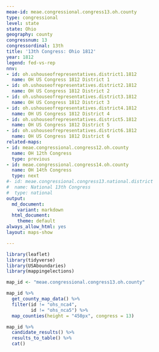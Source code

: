 ```yaml
---
meae-id: meae.congressional.congress13.oh.county
type: congressional
level: state
state: Ohio
geography: county
congressnum: 13
congressordinal: 13th
title: '13th Congress: Ohio 1812'
year: 1812
legend: fed-vs-rep
nnv:
- id: oh.ushouseofrepresentatives.district1.1812
  name: OH US Congress 1812 District 1
- id: oh.ushouseofrepresentatives.district2.1812
  name: OH US Congress 1812 District 2
- id: oh.ushouseofrepresentatives.district3.1812
  name: OH US Congress 1812 District 3
- id: oh.ushouseofrepresentatives.district4.1812
  name: OH US Congress 1812 District 4
- id: oh.ushouseofrepresentatives.district5.1812
  name: OH US Congress 1812 District 5
- id: oh.ushouseofrepresentatives.district6.1812
  name: OH US Congress 1812 District 6
related-maps:
- id: meae.congressional.congress12.oh.county
  name: OH 12th Congress
  type: previous
- id: meae.congressional.congress14.oh.county
  name: OH 14th Congress
  type: next
#- id: meae.congressional.congress13.national.district
#  name: National 13th Congress
#  type: national
output:
  md_document:
    variant: markdown
  html_document:
    theme: default
always_allow_html: yes
layout: maps-show

---
```


```r
library(leaflet)
library(tidyverse)
library(USAboundaries)
library(mappingelections)

map_id <- "meae.congressional.congress13.oh.county"
```

<div class="map">

```r
map_id %>%
  get_county_map_data() %>%
  filter(id != "ohs_nca4",
         id != "ohs_nca5") %>% 
  map_counties(height = "450px", congress = 13)
```

</div>

<div class="results-table">

```r
map_id %>%
  candidate_results() %>%
  results_to_table() %>%
  cat()
```

</div>
